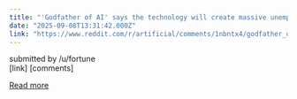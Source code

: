 ```yaml
---
title: "'Godfather of AI' says the technology will create massive unemployment and send profits soaring — 'that is the capitalist system'"
date: "2025-09-08T13:31:42.000Z"
link: "https://www.reddit.com/r/artificial/comments/1nbntx4/godfather_of_ai_says_the_technology_will_create/"
---
```


submitted by    /u/fortune  
 [link]   [comments]

[Read more](https://www.reddit.com/r/artificial/comments/1nbntx4/godfather_of_ai_says_the_technology_will_create/)
